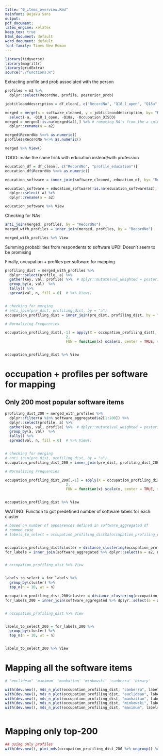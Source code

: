 ```yaml
---
title: "0_items_overview.Rmd"
mainfont: DejaVu Sans
output:
pdf_document:
latex_engine: xelatex
keep_tex: true
html_document: default
word_document: default
font-family: Times New Roman
---
```





```r

library(tidyverse)
library(magrittr)
library(gridExtra)
source("./functions.R")

```

Extracting profile and prob associated with the person

```r

profiles = m3 %>%
  dplyr::select(RecordNo, profile, posterior_prob)

```


```r


jobtitleanddescription = df_clean[, c("RecordNo", "Q18_1_open", "Q18a", "Occupation_DISCO", "Occupation")]

merged = merge(x = software_cleaned, y = jobtitleanddescription, by= "RecordNo") %>%
  select(-a, -Q18_1_open, -Q18a, -Occupation_DISCO)
merged = merged[!is.na(merged$a2),] %>% # removing NA's from the a column
  dplyr::rename(a = a2)

merged$RecordNo %<>% as.numeric()
profiles$RecordNo %<>% as.numeric()

merged %>% View()

```

TODO: make the same trick with education instead/with profession

```r


education_df = df_clean[, c("RecordNo", "profile_education")]
education_df$RecordNo %<>% as.numeric()

education_software = inner_join(software_cleaned, education_df, by= "RecordNo")

education_software = education_software[!is.na(education_software$a2),] %>% # removing NA's from the a column
  dplyr::select(-a) %>%
  dplyr::rename(a = a2)

education_software %>% View


```

Checking for NAs

```r

anti_join(merged, profiles, by = "RecordNo")
merged_with_profiles = inner_join(merged, profiles, by = "RecordNo")

merged_with_profiles %>% View

```



Summing probabilities from respondents to software
UPD: Doesn't seem to be promising

Finally, occupation + profiles per software for mapping

```r


profiling_dist = merged_with_profiles %>%
  dplyr::select(profile, a) %>% 
  gather(key, val, profile) %>%  # dplyr::mutate(val_weighted = posterior_prob*as.numeric(val)) %>% 
  group_by(a, val)  %>% 
  tally() %>% 
  spread(val, n, fill = 0)  # %>% View()


# checking for merging
# anti_join(pre_dist, profiling_dist, by = "a")
occupation_profiling_dist = inner_join(pre_dist, profiling_dist, by = "a")

# Normalizing Frequencies

occupation_profiling_dist[,-1] = apply(X = occupation_profiling_dist[,-1],
                            2,
                            FUN = function(x) scale(x, center = TRUE, scale = TRUE))


occupation_profiling_dist %>% View

```

# occupation + profiles per software for mapping
## Only 200 most popular software items

```r


profiling_dist_200 = merged_with_profiles %>%
  dplyr::filter(a %in% software_aggregated$a2[1:200]) %>% 
  dplyr::select(profile, a) %>% 
  gather(key, val, profile) %>%  # dplyr::mutate(val_weighted = posterior_prob*as.numeric(val)) %>% 
  group_by(a, val)  %>% 
  tally() %>% 
  spread(val, n, fill = 0)  # %>% View()


# checking for merging
# anti_join(pre_dist, profiling_dist, by = "a")
occupation_profiling_dist_200 = inner_join(pre_dist, profiling_dist_200, by = "a")

# Normalizing Frequencies

occupation_profiling_dist_200[,-1] = apply(X = occupation_profiling_dist[,-1],
                            2,
                            FUN = function(x) scale(x, center = TRUE, scale = TRUE))


occupation_profiling_dist %>% View

```


WAITING: Function to got predefined number of software labels for each cluster

```r


# based on number of appearences defined in software_aggregated df
# common case 
# labels_to_select = occupation_profiling_dist$a[occupation_profiling_dist$a %in% software_aggregated$a2[1:60]]


occupation_profiling_dist$cluster = distance_clustering(occupation_profiling_dist, "canberra", 6)
for_labels = inner_join(software_aggregated %>% dplyr::select(a = a2, n), occupation_profiling_dist, by = "a")


# occupation_profiling_dist %>% View


labels_to_select = for_labels %>%
  group_by(cluster) %>%
  top_n(n = 10, wt = n)


```


```r


occupation_profiling_dist_200$cluster = distance_clustering(occupation_profiling_dist_200, "canberra", 6)
for_labels_200 = inner_join(software_aggregated %>% dplyr::select(a = a2, n), occupation_profiling_dist_200, by = "a")


# occupation_profiling_dist %>% View


labels_to_select_200 = for_labels_200 %>%
  group_by(cluster) %>%
  top_n(n = 10, wt = n)


labels_to_select_200 %>% View

```




# Mapping all the software items

```r

# "euclidean" 'maximum' 'manhattan' 'minkowski' 'canberra' 'binary'

with(dev.new(), mds_n_plot(occupation_profiling_dist, "canberra", labels_to_select, 6))
with(dev.new(), mds_n_plot(occupation_profiling_dist, "euclidean", labels_to_select, 6))
with(dev.new(), mds_n_plot(occupation_profiling_dist, "manhattan", labels_to_select, 6))
with(dev.new(), mds_n_plot(occupation_profiling_dist, "minkowski", labels_to_select, 6))
with(dev.new(), mds_n_plot(occupation_profiling_dist, "maximum", labels_to_select, 6))



```


# Mapping only top-200


```r


## using only profiles
with(dev.new(), plot_mds(occupation_profiling_dist_200 %>% ungroup() %>%  dplyr::select(a, groups, '1', '2', '3', '4','5', '6', cluster), "canberra", labels_to_select_200, 6))


```


